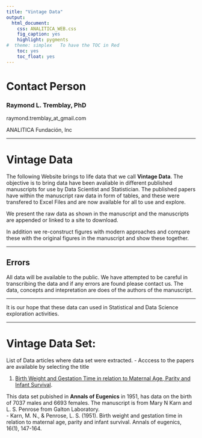 ```yaml
---
title: "Vintage Data"
output:
  html_document:
    css: ANALITICA_WEB.css
    fig_caption: yes
    highlight: pygments
#  theme: simplex   To have the TOC in Red
    toc: yes
    toc_float: yes
---
```



# Contact Person

### Raymond L. Tremblay, PhD

raymond.tremblay_at_gmail.com

ANALITICA Fundación, Inc




***

# Vintage Data

The following Website brings to life data that we call **Vintage Data**. The objective is to bring data have been avaliable in different published manuscripts for use by Data Scientist and Statistician. The published papers have within the manuscript raw data in form of tables, and these were transfered to Excel Files and are now available for all to use and explore.

We present the raw data as shown in the manuscript and the manuscripts are appended or linked to a site to download.  

In addition we re-construct figures with modern approaches and compare these with the original figures in the manuscript and show these together.   


*** 

## Errors

All data will be available to the public. We have attempted to be careful in transcribing the data and if any errors are found please contact us. The data, concepts and intepretation are does of the authors of the manuscript. 

***

It is our hope that these data can used in Statistical and Data Science exploration activities.  

***

# Vintage Data Set:

List of Data articles where data set were extracted.
  - Acccess to the papers are available by selecting the title

1. [Birth Weight and Gestation Time in relation to Maternal Age, Parity and Infant Survival](Articles/KARN_et_al-1951-Annals_of_Eugenics.pdf).

This data set pubished in **Annals of Eugenics** in 1951, has data on the birth of 7037 males and 6693 females.  The manuscript is from Mary N Karn and L. S. Penrose from Galton Laboratory.  
 - Karn, M. N., & Penrose, L. S. (1951). Birth weight and gestation time in relation to maternal age, parity and infant survival. Annals of eugenics, 16(1), 147-164.
 
 
 



